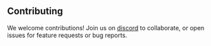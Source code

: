 ## Contributing

We welcome contributions! Join us on [discord](https://discord.com/invite/nPqTeJ8SgK) to collaborate, or open issues for feature requests or bug reports.
